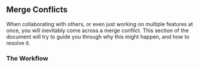 ## Merge Conflicts

When collaborating with others, or even just working on multiple features at once, you will inevitably come across a merge conflict.
This section of the document will try to guide you through why this might happen, and how to resolve it.

### The Workflow
